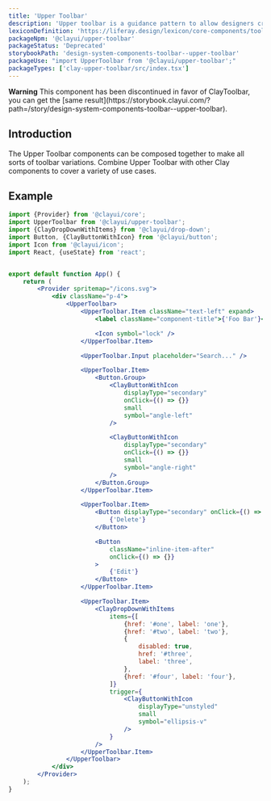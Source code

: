 ```yaml
---
title: 'Upper Toolbar'
description: 'Upper toolbar is a guidance pattern to allow designers create their own toolbars for edition with preview pages.'
lexiconDefinition: 'https://liferay.design/lexicon/core-components/toolbars/toolbar-upper/'
packageNpm: '@clayui/upper-toolbar'
packageStatus: 'Deprecated'
storybookPath: 'design-system-components-toolbar--upper-toolbar'
packageUse: "import UpperToolbar from '@clayui/upper-toolbar';"
packageTypes: ['clay-upper-toolbar/src/index.tsx']
---
```


<div className="clay-site-alert alert alert-warning">
	<strong className="lead">Warning</strong>
	This component has been discontinued in favor of ClayToolbar, you can get the
	[same result](https://storybook.clayui.com/?path=/story/design-system-components-toolbar--upper-toolbar).
</div>

## Introduction

The Upper Toolbar components can be composed together to make all sorts of toolbar variations. Combine Upper Toolbar with other Clay components to cover a variety of use cases.

## Example

```jsx preview
import {Provider} from '@clayui/core';
import UpperToolbar from '@clayui/upper-toolbar';
import {ClayDropDownWithItems} from '@clayui/drop-down';
import Button, {ClayButtonWithIcon} from '@clayui/button';
import Icon from '@clayui/icon';
import React, {useState} from 'react';


export default function App() {
	return (
		<Provider spritemap="/icons.svg">
			<div className="p-4">
				<UpperToolbar>
					<UpperToolbar.Item className="text-left" expand>
						<label className="component-title">{'Foo Bar'}</label>

						<Icon symbol="lock" />
					</UpperToolbar.Item>

					<UpperToolbar.Input placeholder="Search..." />

					<UpperToolbar.Item>
						<Button.Group>
							<ClayButtonWithIcon
								displayType="secondary"
								onClick={() => {}}
								small
								symbol="angle-left"
							/>

							<ClayButtonWithIcon
								displayType="secondary"
								onClick={() => {}}
								small
								symbol="angle-right"
							/>
						</Button.Group>
					</UpperToolbar.Item>

					<UpperToolbar.Item>
						<Button displayType="secondary" onClick={() => {}}>
							{'Delete'}
						</Button>

						<Button
							className="inline-item-after"
							onClick={() => {}}
						>
							{'Edit'}
						</Button>
					</UpperToolbar.Item>

					<UpperToolbar.Item>
						<ClayDropDownWithItems
							items={[
								{href: '#one', label: 'one'},
								{href: '#two', label: 'two'},
								{
									disabled: true,
									href: '#three',
									label: 'three',
								},
								{href: '#four', label: 'four'},
							]}
							trigger={
								<ClayButtonWithIcon
									displayType="unstyled"
									small
									symbol="ellipsis-v"
								/>
							}
						/>
					</UpperToolbar.Item>
				</UpperToolbar>
			</div>
		</Provider>
	);
}
```
